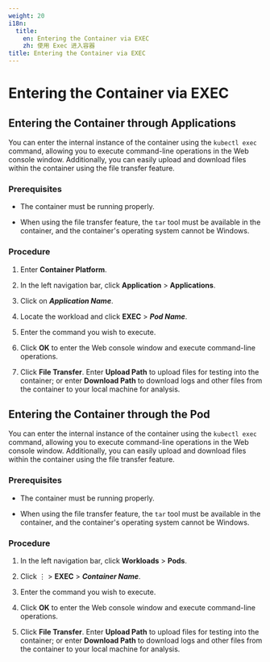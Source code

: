 ```yaml
---
weight: 20
i18n:
  title:
    en: Entering the Container via EXEC
    zh: 使用 Exec 进入容器
title: Entering the Container via EXEC
---
```


# Entering the Container via EXEC

## Entering the Container through Applications

You can enter the internal instance of the container using the `kubectl exec` command, allowing you to execute command-line operations in the Web console window. Additionally, you can easily upload and download files within the container using the file transfer feature.

### Prerequisites

- The container must be running properly.

- When using the file transfer feature, the `tar` tool must be available in the container, and the container's operating system cannot be Windows.

### Procedure

1. Enter **Container Platform**.

2. In the left navigation bar, click **Application** > **Applications**.

3. Click on ***Application Name***.

4. Locate the workload and click **EXEC** > ***Pod Name***.

5. Enter the command you wish to execute.

6. Click **OK** to enter the Web console window and execute command-line operations.

7. Click **File Transfer**. Enter **Upload Path** to upload files for testing into the container; or enter **Download Path** to download logs and other files from the container to your local machine for analysis.

## Entering the Container through the Pod

You can enter the internal instance of the container using the `kubectl exec` command, allowing you to execute command-line operations in the Web console window. Additionally, you can easily upload and download files within the container using the file transfer feature.

### Prerequisites

- The container must be running properly.

- When using the file transfer feature, the `tar` tool must be available in the container, and the container's operating system cannot be Windows.

### Procedure

1. In the left navigation bar, click **Workloads** > **Pods**.

2. Click ⋮ > **EXEC** > ***Container Name***.

3. Enter the command you wish to execute.

4. Click **OK** to enter the Web console window and execute command-line operations.

5. Click **File Transfer**. Enter **Upload Path** to upload files for testing into the container; or enter **Download Path** to download logs and other files from the container to your local machine for analysis.